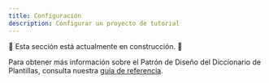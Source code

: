 ```yaml
---
title: Configuración
description: Configurar un proyecto de tutorial
---
```


🚧 Esta sección está actualmente en construcción. 🚧

Para obtener más información sobre el Patrón de Diseño del Diccionario de Plantillas, consulta nuestra [guía de referencia](/docs/next/reference/dictionary).